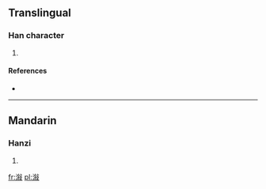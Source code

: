 ==Translingual==

===Han character===
{{Han char|rn=85|rad=水|as=11|sn=14|four=|canj=水人木水 (EODE)}}

# {{defn|Han|sort=水11}}

====References====
* {{Han ref|kx=0648.281|hdz=31725.101|uh=6F4A|ud=28490}}

----

==Mandarin==

===Hanzi===
{{cmn-hanzi|pin=[[xù]] ([[xu4]])|wg=hsü<sup>4</sup>}}

# {{defn|Mandarin|sort=水11}}

[[fr:潊]]
[[pl:潊]]